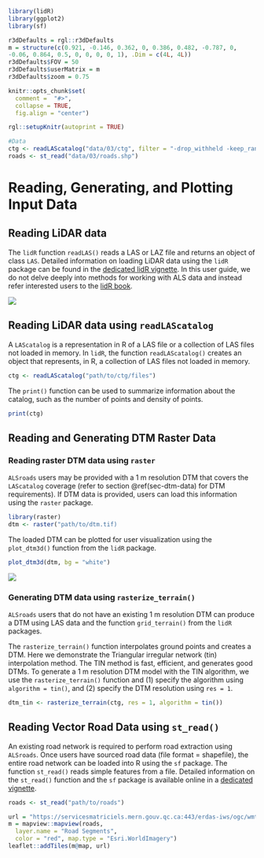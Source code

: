 ```r
library(lidR)
library(ggplot2)
library(sf)

r3dDefaults = rgl::r3dDefaults
m = structure(c(0.921, -0.146, 0.362, 0, 0.386, 0.482, -0.787, 0, 
-0.06, 0.864, 0.5, 0, 0, 0, 0, 1), .Dim = c(4L, 4L))
r3dDefaults$FOV = 50
r3dDefaults$userMatrix = m
r3dDefaults$zoom = 0.75

knitr::opts_chunk$set(
  comment =  "#>", 
  collapse = TRUE,
  fig.align = "center")

rgl::setupKnitr(autoprint = TRUE)

#Data
ctg <- readLAScatalog("data/03/ctg", filter = "-drop_withheld -keep_random_fraction 0.25")
roads <- st_read("data/03/roads.shp")
```

# Reading, Generating, and Plotting Input Data {#sec-reading-generating-and-plotting-input-data}

## Reading LiDAR data {#sec-reading-lidar-data}

The `lidR` function `readLAS()` reads a LAS or LAZ file and returns an object of class `LAS`. Detailed information on loading LiDAR data using the `lidR` package can be found in the [dedicated lidR vignette](https://cran.r-project.org/web/packages/lidR/vignettes/lidR-LAS-class.html). In this user guide, we do not delve deeply into methods for working with ALS data and instead refer interested users to the [lidR book](https://r-lidar.github.io/lidRbook/io.html#read).

![](images/las_circle.PNG)

## Reading LiDAR data using `readLAScatalog` {#sec-reading-lidar-data-using-readlascatalog}

A `LAScatalog` is a representation in R of a LAS file or a collection of LAS files not loaded in memory. In `lidR`, the function `readLAScatalog()` creates an object that represents, in R, a collection of LAS files not loaded in memory.

``` r
ctg <- readLAScatalog("path/to/ctg/files")
```

The `print()` function can be used to summarize information about the catalog, such as the number of points and density of points.

```r
print(ctg)
```

## Reading and Generating DTM Raster Data {#sec-reading-and-generating-dtm-raster-data}

### Reading raster DTM data using `raster` {#sec-reading-raster-dtm-data-using-raster}

`ALSroads` users may be provided with a 1 m resolution DTM that covers the `LAScatalog` coverage (refer to section \@ref(sec-dtm-data) for DTM requirements). If DTM data is provided, users can load this information using the `raster` package.

``` r
library(raster)
dtm <- raster("path/to/dtm.tif)
```

The loaded DTM can be plotted for user visualization using the `plot_dtm3d()` function from the `lidR` package.

``` r
plot_dtm3d(dtm, bg = "white")
```

![](images/dtm.PNG)

### Generating DTM data using `rasterize_terrain()` {#sec-generating-dtm-data-using-grid_terrain}

`ALSroads` users that do not have an existing 1 m resolution DTM can produce a DTM using LAS data and the function `grid_terrain()` from the `lidR` packages.

The `rasterize_terrain()` function interpolates ground points and creates a DTM. Here we demonstrate the Triangular irregular network (tin) interpolation method. The TIN method is fast, efficient, and generates good DTMs. To generate a 1 m resolution DTM model with the TIN algorithm, we use the `rasterize_terrain()` function and (1) specify the algorithm using `algorithm = tin()`, and (2) specify the DTM resolution using `res = 1`.

``` r
dtm_tin <- rasterize_terrain(ctg, res = 1, algorithm = tin())
```

## Reading Vector Road Data using `st_read()` {#sec-reading-vector-road-data-using-st_read}

An existing road network is required to perform road extraction using `ALSroads`. Once users have sourced road data (file format = shapefile), the entire road network can be loaded into R using the `sf` package. The function `st_read()` reads simple features from a file. Detailed information on the `st_read()` function and the `sf` package is available online in a [dedicated vignette](https://r-spatial.github.io/sf/articles/).

``` r
roads <- st_read("path/to/roads")
```

```r
url = "https://servicesmatriciels.mern.gouv.qc.ca:443/erdas-iws/ogc/wmts/Inventaire_Ecoforestier/Inventaire_Ecoforestier/default/GoogleMapsCompatibleExt2:epsg:3/{z}/{y}/{x}.jpg"
m = mapview::mapview(roads,
  layer.name = "Road Segments",
  color = "red", map.type = "Esri.WorldImagery")
leaflet::addTiles(m@map, url)
```
